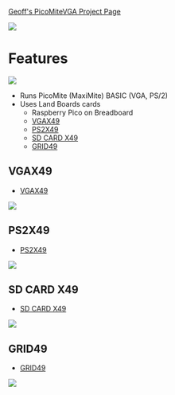 [https://geoffg.net/picomitevga.html Geoff's PicoMiteVGA Project Page]

<img src="http://land-boards.com/blwiki/images/b/b4/PiPicoMite01_P18182_720px.jpg"></img>

= Features =

<img src="http://land-boards.com/blwiki/images/7/73/PicoMite_Proto_P18159_720px.jpg"></img>

* Runs PicoMite (MaxiMite) BASIC (VGA, PS/2)
* Uses Land Boards cards
** Raspberry Pico on Breadboard
** [http://land-boards.com/blwiki/index.php?title=VGAX49 VGAX49]
** [http://land-boards.com/blwiki/index.php?title=PS2X49 PS2X49]
** [http://land-boards.com/blwiki/index.php?title=SD_CARD_X49 SD CARD X49]
** [http://land-boards.com/blwiki/index.php?title=GRID49 GRID49]

== VGAX49 ==

* [http://land-boards.com/blwiki/index.php?title=VGAX49 VGAX49]

<img src="http://land-boards.com/blwiki/images/7/7b/VGAX49_P901-cropped-720px.jpg"></img>

== PS2X49 ==

* [http://land-boards.com/blwiki/index.php?title=PS2X49 PS2X49]

<img src="http://land-boards.com/blwiki/images/6/64/PS2X49_P897_cropped_512pxV.jpg"></img>

== SD CARD X49 ==

* [http://land-boards.com/blwiki/index.php?title=SD_CARD_X49 SD CARD X49]

<img src="http://land-boards.com/blwiki/images/e/ea/SDCARDX49_P935_cropped-512px.jpg"></img>

== GRID49 ==

* [http://land-boards.com/blwiki/index.php?title=GRID49 GRID49]

<img src="http://land-boards.com/blwiki/images/7/7e/GRID49_AUDIO.png"></img>
